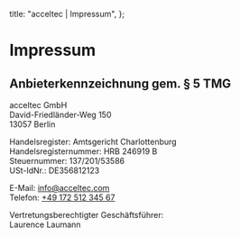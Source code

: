   title: "acceltec | Impressum",
};

# Impressum

## Anbieterkennzeichnung gem. § 5 TMG

acceltec GmbH  
David-Friedländer-Weg 150  
13057 Berlin

Handelsregister: Amtsgericht Charlottenburg  
Handelsregisternummer: HRB 246919 B  
Steuernummer: 137/201/53586  
USt-IdNr.: DE356812123

E-Mail: [info@acceltec.com](mailto:info@acceltec.com)  
Telefon: [+49 172 512 345 67](tel:+4917251234567)

Vertretungsberechtigter Geschäftsführer:  
Laurence Laumann
